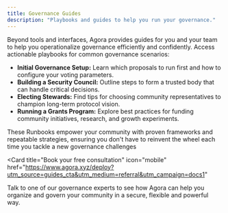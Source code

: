 ```yaml
---
title: Governance Guides
description: "Playbooks and guides to help you run your governance."
---
```


Beyond tools and interfaces, Agora provides guides for you and your team to help you operationalize governance efficiently and confidently. Access actionable playbooks for common governance scenarios:

- **Initial Governance Setup:** Learn which proposals to run first and how to configure your voting parameters.
- **Building a Security Council:** Outline steps to form a trusted body that can handle critical decisions.
- **Electing Stewards:** Find tips for choosing community representatives to champion long-term protocol vision.
- **Running a Grants Program:** Explore best practices for funding community initiatives, research, and growth experiments.

These Runbooks empower your community with proven frameworks and repeatable strategies, ensuring you don't have to reinvent the wheel each time you tackle a new governance challenges

<Card
  title="Book your free consultation"
  icon="mobile"
  href="https://www.agora.xyz/deploy?utm_source=guides_cta&utm_medium=referral&utm_campaign=docs1"
>
  Talk to one of our governance experts to see how Agora can help you organize
  and govern your community in a secure, flexible and powerful way.
</Card>
